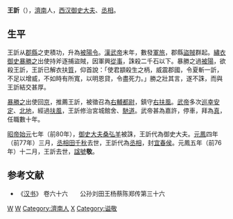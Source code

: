 '''王訢'''（{{bd|？||前76年||catIdx=W}}），[[濟南|濟南]]人，[[西汉|西汉]][[御史大夫|御史大夫]]、[[丞相|丞相]]。

==生平==
王訢从[[郡|郡]][[縣|縣]]之吏積功，升為[[被陽令|被陽令]]。[[漢武帝|漢武帝]]末年，數發[[軍旅|軍旅]]，郡縣[[盜賊|盜賊]]群起。[[繡衣御史|繡衣御史]][[暴勝之|暴勝之]]出使持斧逐捕盜賊，因軍興[[從事|從事]]，誅殺二千石以下。暴勝之過[[被陽|被陽]]，欲殺王訢，王訢已解衣扶[[質|質]]，仰首說：「使君顓殺生之柄，威震郡國，令夏斬一訢，不足以增威，不如時有所寬，以明恩貸，令盡死力。」勝之壯其言，遂不誅，而與王訢結交甚厚。
 
[[暴勝之|暴勝之]]出使回[[京|京]]，推薦王訢，被徵召為[[右輔都尉|右輔都尉]]，鎮守[[右扶風|右扶風]]。[[漢武帝|武帝]]多次[[巡幸|巡幸]][[安定郡|安定]]、[[北地|北地]]，經過[[扶風|扶風]]，王訢修治宮城館舍、[[馳道|馳道]]。武帝甚為嘉許，停車，拜為[[真|真]]，任職數十年。

[[漢昭帝|昭帝]][[始元_(西汉)|始元]]七年（前80年），[[御史大夫|御史大夫]][[桑弘羊|桑弘羊]]被誅，王訢代為御史大夫。[[元鳳|元鳳]]四年（前77年）三月，[[丞相|丞相]][[田千秋|田千秋]]去世，王訢代為[[丞相|丞相]]，封[[宜春侯|宜春侯]]。元鳳五年（前76年）十二月，王訢去世，[[諡號|諡號]]'''敬'''。

==参考文献==
*《[[汉书|汉书]]》 卷六十六　　公孙刘田王杨蔡陈郑传第三十六

{{start box}}
{{s-before|[[桑弘羊|桑弘羊]]}}
{{s-title|[[西汉|西汉]][[御史大夫|御史大夫]]<br>第三十四任<br>前80年—前77年}}
{{s-after|[[楊敞|楊敞]]}}
{{s-before|[[田千秋|田千秋]]}}
{{s-title|[[西汉|西汉]][[丞相|丞相]]<br>第二十二任<br>前77年—前76年}}
{{s-after|[[楊敞|楊敞]]}}
{{s-none|无|[[汉武帝|汉武帝]]新封爵位}}
{{s-title|[[西汉|西汉]][[宜春侯|宜春侯]]<br>第一任<br>前77年—前76年}}
{{s-after|子[[王谭(冝春侯)|王谭]]}}
{{end box}}
 
{{西汉丞相}}

[[Category:西汉政治人物|W]]
[[Category:西汉县令|W]]
[[Category:濟南人|Category:濟南人]]
[[Category:王姓|X]]
[[Category:谥敬|Category:谥敬]]
